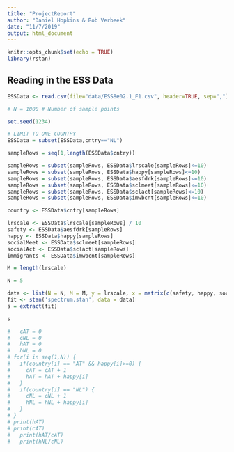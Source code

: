 ```yaml
---
title: "ProjectReport"
author: "Daniel Hopkins & Rob Verbeek"
date: "11/7/2019"
output: html_document
---
```


```r
knitr::opts_chunk$set(echo = TRUE)
library(rstan)
```


## Reading in the ESS Data
```r
ESSData <- read.csv(file="data/ESS8e02.1_F1.csv", header=TRUE, sep=",")
```

```r
# N = 1000 # Number of sample points

set.seed(1234)

# LIMIT TO ONE COUNTRY
ESSData = subset(ESSData,cntry=="NL")

sampleRows = seq(1,length(ESSData$cntry))

sampleRows = subset(sampleRows, ESSData$lrscale[sampleRows]<=10)
sampleRows = subset(sampleRows, ESSData$happy[sampleRows]<=10)
sampleRows = subset(sampleRows, ESSData$aesfdrk[sampleRows]<=10)
sampleRows = subset(sampleRows, ESSData$sclmeet[sampleRows]<=10)
sampleRows = subset(sampleRows, ESSData$sclact[sampleRows]<=10)
sampleRows = subset(sampleRows, ESSData$imwbcnt[sampleRows]<=10)

country <- ESSData$cntry[sampleRows]

lrscale <- ESSData$lrscale[sampleRows] / 10
safety <- ESSData$aesfdrk[sampleRows]
happy <- ESSData$happy[sampleRows]
socialMeet <- ESSData$sclmeet[sampleRows]
socialAct <- ESSData$sclact[sampleRows]
immigrants <- ESSData$imwbcnt[sampleRows]

M = length(lrscale)
```

```r
N = 5

data <- list(N = N, M = M, y = lrscale, x = matrix(c(safety, happy, socialMeet, socialAct, immigrants), ncol=5))
fit <- stan('spectrum.stan', data = data)
s = extract(fit)
```

```r
s
```

```r
#   cAT = 0
#   cNL = 0
#   hAT = 0
#   hNL = 0
# for(i in seq(1,N)) {
#   if(country[i] == "AT" && happy[i]>=0) {
#     cAT = cAT + 1
#     hAT = hAT + happy[i]
#   }
#   if(country[i] == "NL") {
#     cNL = cNL + 1
#     hNL = hNL + happy[i]
#   }
# }
# print(hAT)
# print(cAT)
#   print(hAT/cAT)
#   print(hNL/cNL)
```